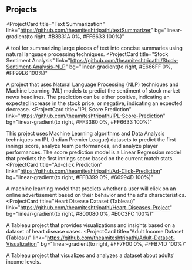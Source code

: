 ## Projects

<ProjectCard
  title="Text Summarization"
  link="https://github.com/theamiteshtripathi/textSummarizer"
  bg="linear-gradient(to right, #B3B31A 0%, #FF6633 100%)"
>
  A tool for summarizing large pieces of text into concise summaries using natural language processing techniques.
</ProjectCard>
<ProjectCard
  title="Stock Sentiment Analysis"
  link="https://github.com/theamiteshtripathi/Stock-Sentiment-Analysis-NLP"
  bg="linear-gradient(to right, #E666FF 0%, #FF99E6 100%)"
>
  A project that uses Natural Language Processing (NLP) techniques and Machine Learning (ML) models to predict the sentiment of stock market news headlines. The prediction can be either positive, indicating an expected increase in the stock price, or negative, indicating an expected decrease.
</ProjectCard>
<ProjectCard
  title="IPL Score Prediction"
  link="https://github.com/theamiteshtripathi/IPL-Score-Prediction"
  bg="linear-gradient(to right, #FF3380 0%, #FF6633 100%)"
>
  This project uses Machine Learning algorithms and Data Analysis techniques on IPL (Indian Premier League) datasets to predict the first innings score, analyze team performances, and analyze player performances. The score prediction model is a Linear Regression model that predicts the first innings score based on the current match stats.
</ProjectCard>
<ProjectCard
  title="Ad-click Prediction"
  link="https://github.com/theamiteshtripathi/Ad-Click-Prediction"
  bg="linear-gradient(to right, #FFB399 0%, #66994D 100%)"
>
  A machine learning model that predicts whether a user will click on an online advertisement based on their behavior and the ad's characteristics.
</ProjectCard>
<ProjectCard
  title="Heart Disease Dataset (Tableau)"
  link="https://github.com/theamiteshtripathi/Heart-Diseases-Project"
  bg="linear-gradient(to right, #800080 0%, #E0C3FC 100%)"
>
  A Tableau project that provides visualizations and insights based on a dataset of heart disease cases.
</ProjectCard>
<ProjectCard
  title="Adult Income Dataset (Tableau)"
  link="https://github.com/theamiteshtripathi/Adult-Dataset-Visualization"
  bg="linear-gradient(to right, #FF7F00 0%, #FFB74D 100%)"
>
  A Tableau project that visualizes and analyzes a dataset about adults' income levels.
</ProjectCard>
